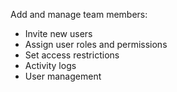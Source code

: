 Add and manage team members:
- Invite new users
- Assign user roles and permissions
- Set access restrictions
- Activity logs
- User management